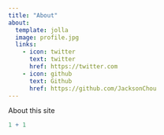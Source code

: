```yaml
---
title: "About"
about:
  template: jolla
  image: profile.jpg
  links:
    - icon: twitter
      text: twitter
      href: https://twitter.com
    - icon: github
      text: Github
      href: https://github.com/JacksonChou
---
```


About this site

```r
1 + 1
```
